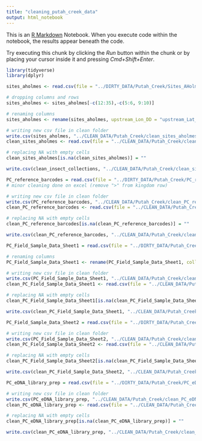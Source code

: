 ```yaml
---
title: "cleaning_putah_creek_data"
output: html_notebook
---
```


This is an [R Markdown](http://rmarkdown.rstudio.com) Notebook. When you execute code within the notebook, the results appear beneath the code. 

Try executing this chunk by clicking the *Run* button within the chunk or by placing your cursor inside it and pressing *Cmd+Shift+Enter*. 

```r
library(tidyverse)
library(dplyr)
```


```r
sites_aholmes <- read.csv(file = "../DIRTY_DATA/Putah_Creek/Sites_AHolmes_Tim_Oct_2020.csv", check.names = F, stringsAsFactors = F)

# dropping columns and rows
sites_aholmes <- sites_aholmes[-c(12:35),-c(5:6, 9:10)]

# renaming columns
sites_aholmes <- rename(sites_aholmes, upstream_Lon_DD = "upstream_Lat_DD.1")

# writing new csv file in clean folder
write.csv(sites_aholmes, "../CLEAN_DATA/Putah_Creek/clean_sites_aholmes.csv", row.names=FALSE)
clean_sites_aholmes <- read.csv(file = "../CLEAN_DATA/Putah_Creek/clean_sites_aholmes.csv", check.names = F, stringsAsFactors = F)

# replacing NA with empty cells
clean_sites_aholmes[is.na(clean_sites_aholmes)] = ""

write.csv(clean_insect_collections, "../CLEAN_DATA/Putah_Creek/clean_sites_aholmes.csv", row.names=FALSE)
```


```r
PC_reference_barcodes = read.csv(file = "../DIRTY_DATA/Putah_Creek/PC_reference_barcodes.csv", check.names = F, stringsAsFactors = F)
# minor cleaning done on excel (remove ">" from kingdom row)

# writing new csv file in clean folder
write.csv(PC_reference_barcodes, "../CLEAN_DATA/Putah_Creek/clean_PC_reference_barcodes.csv", row.names=FALSE)
clean_PC_reference_barcodes <- read.csv(file = "../CLEAN_DATA/Putah_Creek/clean_PC_reference_barcodes.csv", check.names = F, stringsAsFactors = F)

# replacing NA with empty cells
clean_PC_reference_barcodes[is.na(clean_PC_reference_barcodes)] = ""

write.csv(clean_PC_reference_barcodes, "../CLEAN_DATA/Putah_Creek/clean_PC_reference_barcodes.csv", row.names=FALSE)
```

```r
PC_Field_Sample_Data_Sheet1 = read.csv(file = "../DIRTY_DATA/Putah_Creek/PC_Field_Sample_Data_Sheet1.csv", check.names = F, stringsAsFactors = F)

# renaming columns
PC_Field_Sample_Data_Sheet1 <- rename(PC_Field_Sample_Data_Sheet1, collection_method = "Collection method")

# writing new csv file in clean folder
write.csv(PC_Field_Sample_Data_Sheet1, "../CLEAN_DATA/Putah_Creek/clean_PC_Field_Sample_Data_Sheet1.csv", row.names=FALSE)
clean_PC_Field_Sample_Data_Sheet1 <- read.csv(file = "../CLEAN_DATA/Putah_Creek/clean_PC_Field_Sample_Data_Sheet1.csv", check.names = F, stringsAsFactors = F)

# replacing NA with empty cells
clean_PC_Field_Sample_Data_Sheet1[is.na(clean_PC_Field_Sample_Data_Sheet1)] = ""

write.csv(clean_PC_Field_Sample_Data_Sheet1, "../CLEAN_DATA/Putah_Creek/clean_PC_Field_Sample_Data_Sheet1.csv", row.names=FALSE)
```

```r
PC_Field_Sample_Data_Sheet2 = read.csv(file = "../DIRTY_DATA/Putah_Creek/PC_Field_Sample_Data_Sheet2.csv", check.names = F, stringsAsFactors = F)

# writing new csv file in clean folder
write.csv(PC_Field_Sample_Data_Sheet2, "../CLEAN_DATA/Putah_Creek/clean_PC_Field_Sample_Data_Sheet2.csv", row.names=FALSE)
clean_PC_Field_Sample_Data_Sheet2 <- read.csv(file = "../CLEAN_DATA/Putah_Creek/clean_PC_Field_Sample_Data_Sheet2.csv", check.names = F, stringsAsFactors = F)

# replacing NA with empty cells
clean_PC_Field_Sample_Data_Sheet2[is.na(clean_PC_Field_Sample_Data_Sheet2)] = ""

write.csv(clean_PC_Field_Sample_Data_Sheet2, "../CLEAN_DATA/Putah_Creek/clean_PC_Field_Sample_Data_Sheet2.csv", row.names=FALSE)
```

```r
PC_eDNA_library_prep = read.csv(file = "../DIRTY_DATA/Putah_Creek/PC_eDNA_library_prep.csv", check.names = F, stringsAsFactors = F)

# writing new csv file in clean folder
write.csv(PC_eDNA_library_prep, "../CLEAN_DATA/Putah_Creek/clean_PC_eDNA_library_prep.csv", row.names=FALSE)
clean_PC_eDNA_library_prep <- read.csv(file = "../CLEAN_DATA/Putah_Creek/clean_PC_eDNA_library_prep.csv", check.names = F, stringsAsFactors = F)

# replacing NA with empty cells
clean_PC_eDNA_library_prep[is.na(clean_PC_eDNA_library_prep)] = ""

write.csv(clean_PC_eDNA_library_prep, "../CLEAN_DATA/Putah_Creek/clean_PC_eDNA_library_prep.csv", row.names=FALSE)
```



